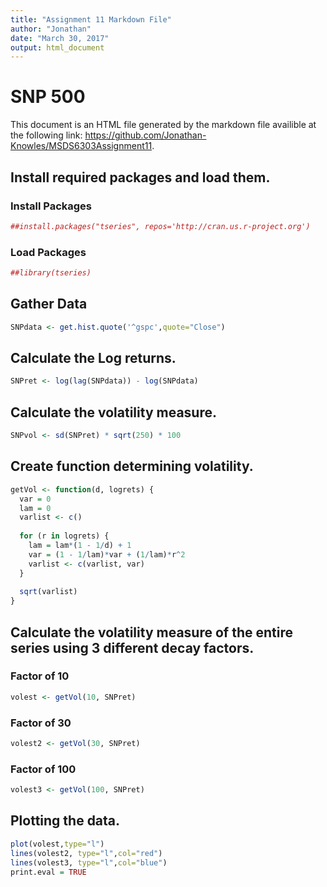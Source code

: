 ```yaml
---
title: "Assignment 11 Markdown File"
author: "Jonathan"
date: "March 30, 2017"
output: html_document
---
```


# SNP 500

This document is an HTML file generated by the markdown file availible at the following link: <https://github.com/Jonathan-Knowles/MSDS6303Assignment11>.

## Install required packages and load them.

### Install Packages

```r
##install.packages("tseries", repos='http://cran.us.r-project.org')
```

### Load Packages

```r
##library(tseries)
```

## Gather Data

```r
SNPdata <- get.hist.quote('^gspc',quote="Close")
```


## Calculate the Log returns.

```r
SNPret <- log(lag(SNPdata)) - log(SNPdata)
```

## Calculate the volatility measure.


```r
SNPvol <- sd(SNPret) * sqrt(250) * 100
```

## Create function determining volatility.


```r
getVol <- function(d, logrets) {
  var = 0
  lam = 0
  varlist <- c()
  
  for (r in logrets) {
    lam = lam*(1 - 1/d) + 1
    var = (1 - 1/lam)*var + (1/lam)*r^2
    varlist <- c(varlist, var)
  }
  
  sqrt(varlist)
}
```


## Calculate the volatility measure of the entire series using 3 different decay factors.

### Factor of 10
```r
volest <- getVol(10, SNPret)
```


### Factor of 30
```r
volest2 <- getVol(30, SNPret)
```

### Factor of 100
```r
volest3 <- getVol(100, SNPret)
```


## Plotting the data.

```r
plot(volest,type="l")
lines(volest2, type="l",col="red")
lines(volest3, type="l",col="blue")
print.eval = TRUE
```